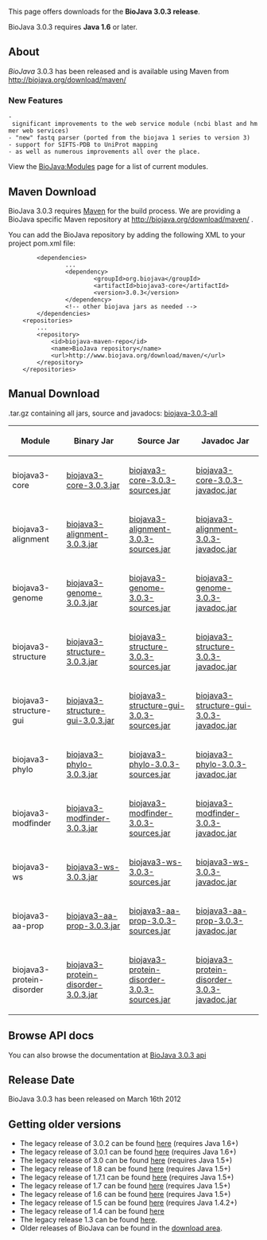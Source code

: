 This page offers downloads for the <b>BioJava 3.0.3 release</b>. 

BioJava 3.0.3 requires <b>Java 1.6</b> or later. 

== About ==
''BioJava'' 3.0.3 has been released and is available using Maven from
[http://biojava.org/download/maven/ http://biojava.org/download/maven/]

===New Features===
 - significant improvements to the web service module (ncbi blast and hmmer web services)
 - "new" fastq parser (ported from the biojava 1 series to version 3)
 - support for SIFTS-PDB to UniProt mapping 
 - as well as numerous improvements all over the place.

View the [[BioJava:Modules]] page for a list of current modules.

== Maven Download ==
BioJava 3.0.3 requires [http://maven.apache.org/ Maven] for the build process. We are providing a BioJava specific Maven repository at http://biojava.org/download/maven/ .

You can add the BioJava repository by adding the following XML to your project pom.xml file:
<pre>
        <dependencies>
                ...
                <dependency>
                        <groupId>org.biojava</groupId>
                        <artifactId>biojava3-core</artifactId>
                        <version>3.0.3</version>
                </dependency>
                <!-- other biojava jars as needed -->
        </dependencies>
	<repositories>
		...
		<repository>
			<id>biojava-maven-repo</id>
			<name>BioJava repository</name>
			<url>http://www.biojava.org/download/maven/</url>			
		</repository>
	</repositories>
</pre>

== Manual Download ==

.tar.gz containing all jars, source and javadocs: [http://biojava.org/download/bj3.0.3/biojava-3.0.3-all.tar.gz biojava-3.0.3-all]

{|
|+
! Module
! Binary Jar
! Source Jar
! Javadoc Jar
|-
| biojava3-core 
| [http://biojava.org/download/maven/org/biojava/biojava3-core/3.0.3/biojava3-core-3.0.3.jar biojava3-core-3.0.3.jar] 
| [http://biojava.org/download/maven/org/biojava/biojava3-core/3.0.3/biojava3-core-3.0.3-sources.jar biojava3-core-3.0.3-sources.jar] 
| [http://biojava.org/download/maven/org/biojava/biojava3-core/3.0.3/biojava3-core-3.0.3-javadoc.jar biojava3-core-3.0.3-javadoc.jar]
|-
| biojava3-alignment 
| [http://biojava.org/download/maven/org/biojava/biojava3-alignment/3.0.3/biojava3-alignment-3.0.3.jar biojava3-alignment-3.0.3.jar] 
| [http://biojava.org/download/maven/org/biojava/biojava3-alignment/3.0.3/biojava3-alignment-3.0.3-sources.jar biojava3-alignment-3.0.3-sources.jar] 
| [http://biojava.org/download/maven/org/biojava/biojava3-alignment/3.0.3/biojava3-alignment-3.0.3-javadoc.jar biojava3-alignment-3.0.3-javadoc.jar]
|-
| biojava3-genome 
| [http://biojava.org/download/maven/org/biojava/biojava3-genome/3.0.3/biojava3-genome-3.0.3.jar biojava3-genome-3.0.3.jar] 
| [http://biojava.org/download/maven/org/biojava/biojava3-genome/3.0.3/biojava3-genome-3.0.3-sources.jar biojava3-genome-3.0.3-sources.jar] 
| [http://biojava.org/download/maven/org/biojava/biojava3-genome/3.0.3/biojava3-genome-3.0.3-javadoc.jar biojava3-genome-3.0.3-javadoc.jar]
|-
| biojava3-structure 
| [http://biojava.org/download/maven/org/biojava/biojava3-structure/3.0.3/biojava3-structure-3.0.3.jar biojava3-structure-3.0.3.jar] 
| [http://biojava.org/download/maven/org/biojava/biojava3-structure/3.0.3/biojava3-structure-3.0.3-sources.jar biojava3-structure-3.0.3-sources.jar] 
| [http://biojava.org/download/maven/org/biojava/biojava3-structure/3.0.3/biojava3-structure-3.0.3-javadoc.jar biojava3-structure-3.0.3-javadoc.jar]
|-
| biojava3-structure-gui 
| [http://biojava.org/download/maven/org/biojava/biojava3-structure-gui/3.0.3/biojava3-structure-gui-3.0.3.jar biojava3-structure-gui-3.0.3.jar] 
| [http://biojava.org/download/maven/org/biojava/biojava3-structure-gui/3.0.3/biojava3-structure-gui-3.0.3-sources.jar biojava3-structure-gui-3.0.3-sources.jar] 
| [http://biojava.org/download/maven/org/biojava/biojava3-structure-gui/3.0.3/biojava3-structure-gui-3.0.3-javadoc.jar biojava3-structure-gui-3.0.3-javadoc.jar]
|-
| biojava3-phylo 
| [http://biojava.org/download/maven/org/biojava/biojava3-phylo/3.0.3/biojava3-phylo-3.0.3.jar biojava3-phylo-3.0.3.jar] 
| [http://biojava.org/download/maven/org/biojava/biojava3-phylo/3.0.3/biojava3-phylo-3.0.3-sources.jar biojava3-phylo-3.0.3-sources.jar] 
| [http://biojava.org/download/maven/org/biojava/biojava3-phylo/3.0.3/biojava3-phylo-3.0.3-javadoc.jar biojava3-phylo-3.0.3-javadoc.jar]
|-
| biojava3-modfinder 
| [http://biojava.org/download/maven/org/biojava/biojava3-modfinder/3.0.3/biojava3-modfinder-3.0.3.jar biojava3-modfinder-3.0.3.jar] 
| [http://biojava.org/download/maven/org/biojava/biojava3-modfinder/3.0.3/biojava3-modfinder-3.0.3-sources.jar biojava3-modfinder-3.0.3-sources.jar] 
| [http://biojava.org/download/maven/org/biojava/biojava3-modfinder/3.0.3/biojava3-modfinder-3.0.3-javadoc.jar biojava3-modfinder-3.0.3-javadoc.jar]
|-
| biojava3-ws 
| [http://biojava.org/download/maven/org/biojava/biojava3-ws/3.0.3/biojava3-ws-3.0.3.jar biojava3-ws-3.0.3.jar] 
| [http://biojava.org/download/maven/org/biojava/biojava3-ws/3.0.3/biojava3-ws-3.0.3-sources.jar biojava3-ws-3.0.3-sources.jar] 
| [http://biojava.org/download/maven/org/biojava/biojava3-ws/3.0.3/biojava3-ws-3.0.3-javadoc.jar biojava3-ws-3.0.3-javadoc.jar]
|-
| biojava3-aa-prop 
| [http://biojava.org/download/maven/org/biojava/biojava3-aa-prop/3.0.3/biojava3-aa-prop-3.0.3.jar biojava3-aa-prop-3.0.3.jar] 
| [http://biojava.org/download/maven/org/biojava/biojava3-aa-prop/3.0.3/biojava3-aa-prop3.0.3-sources.jar biojava3-aa-prop-3.0.3-sources.jar] 
| [http://biojava.org/download/maven/org/biojava/biojava3-aa-prop/3.0.3/biojava3-aa-prop-3.0.3-javadoc.jar biojava3-aa-prop-3.0.3-javadoc.jar]
|-
| biojava3-protein-disorder 
| [http://biojava.org/download/maven/org/biojava/biojava3-protein-disorder/3.0.3/biojava3-protein-disorder-3.0.3.jar biojava3-protein-disorder-3.0.3.jar] 
| [http://biojava.org/download/maven/org/biojava/biojava3-protein-disorder/3.0.3/biojava3-protein-disorder-3.0.3-sources.jar biojava3-protein-disorder-3.0.3-sources.jar] 
| [http://biojava.org/download/maven/org/biojava/biojava3-protein-disorder/3.0.3/biojava3-protein-disorder-3.0.3-javadoc.jar biojava3-protein-disorder-3.0.3-javadoc.jar]

|}

== Browse API docs ==
You can also browse the documentation at [http://www.biojava.org/docs/api3.0/ BioJava 3.0.3 api]

==Release Date==
BioJava 3.0.3 has been released on March 16th 2012

== Getting older versions ==

* The legacy release of 3.0.2 can be found [[BioJava:Download 3.0.2|here]] (requires Java 1.6+)
* The legacy release of 3.0.1 can be found [[BioJava:Download 3.0.1|here]] (requires Java 1.6+)
* The legacy release of 3.0 can be found [[BioJava:Download 3.0|here]] (requires Java 1.5+)
* The legacy release of 1.8 can be found [[BioJava:Download 1.8|here]] (requires Java 1.5+)
* The legacy release of 1.7.1 can be found [[BioJava:Download 1.7.1|here]] (requires Java 1.5+)
* The legacy release of 1.7 can be found [[BioJava:Download 1.7|here]] (requires Java 1.5+)
* The legacy release of 1.6 can be found [[BioJava:Download 1.6|here]] (requires Java 1.5+)
* The legacy release of 1.5 can be found [[BioJava:Download 1.5|here]] (requires Java 1.4.2+)
* The legacy release of 1.4 can be found [[BioJava:Download 1.4|here]]
* The legacy release 1.3 can be found [[BioJava:Download 1.3|here]].
* Older releases of BioJava can be found in the [http://www.biojava.org/download/ download area].
